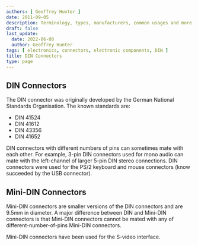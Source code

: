 ```yaml
---
authors: [ Geoffrey Hunter ]
date: 2011-09-05
description: Terminology, types, manufacturers, common usages and more info on DIN connectors.
draft: false
last_update:
  date: 2022-06-08
  author: Geoffrey Hunter
tags: [ electronics, connectors, electronic components, DIN ]
title: DIN Connectors
type: page
---
```



## DIN Connectors

The DIN connector was originally developed by the German National Standards Organisation. The known standards are:

* DIN 41524
* DIN 41612
* DIN 43356
* DIN 41652

DIN connectors with different numbers of pins can sometimes mate with each other. For example, 3-pin DIN connectors used for mono audio can mate with the left-channel of larger 5-pin DIN stereo connections. DIN connectors were used for the PS/2 keyboard and mouse connectors (know succeeded by the USB connector).

## Mini-DIN Connectors

Mini-DIN connectors are smaller versions of the DIN connectors and are 9.5mm in diameter. A major difference between DIN and Mini-DIN connectors is that Mini-DIN connectors cannot be mated with any of different-number-of-pins Mini-DIN connectors.

Mini-DIN connectors have been used for the S-video interface.
